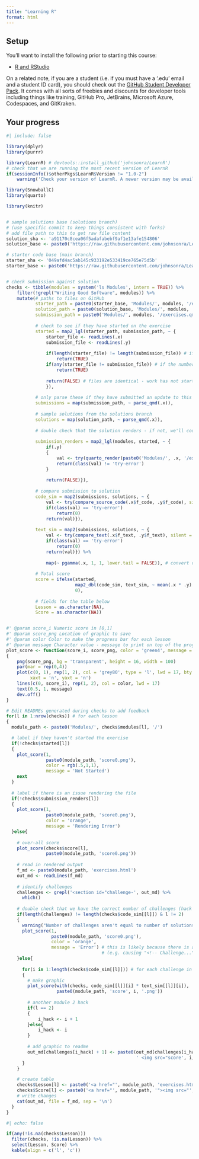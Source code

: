 ```yaml
---
title: "Learning R"
format: html
---
```


<!-- This file is not intended to be edited -->
<!-- Render this file to see automated progress updates on your exercises -->

## Setup

You'll want to install the following prior to starting this course:

* [R and RStudio](https://posit.co/download/rstudio-desktop/)

On a related note, if you are a student (i.e. if you must have a '.edu' email and a student ID card), you should check out the [GitHub Student Developer Pack](https://education.github.com/pack). It comes with all sorts of freebies and discounts for developer tools including things like training, GitHub Pro, JetBrains, Microsoft Azure, Codespaces, and GitKraken.

## Your progress

```r
#| include: false

library(dplyr)
library(purrr)

library(LearnR) # devtools::install_github('johnsonra/LearnR')
# check that we are running the most recent version of LearnR
if(sessionInfo()$otherPkgs$LearnR$Version != "1.0-2")
    warning('Check your version of LearnR. A newer version may be available')

library(SnowballC)
library(quarto)

library(knitr)


# sample solutions base (solutions branch)
# (use specific commit to keep things consistent with forks)
# add file path to this to get raw file content
solution_sha <- 'a91170c8cea06f5adafabebf9af1e13afe154806'
solution_base <- paste0('https://raw.githubusercontent.com/johnsonra/Learning-R/', solution_sha, '/')

# starter code base (main branch)
starter_sha <- '049afd4ac5ab145c933192e533419ce765e75d5b'
starter_base <- paste0('https://raw.githubusercontent.com/johnsonra/Learning-R/', starter_sha, '/')


# check submission against solution
checks <- tibble(modules = system('ls Modules', intern = TRUE)) %>%
    filter(!grepl("Writing Good Software", modules)) %>%
    mutate(# paths to files on GitHub
           starter_path = paste0(starter_base, 'Modules/', modules, '/exercises.qmd'),
           solution_path = paste0(solution_base, 'Modules/', modules, '/exercises.qmd'),
           submission_path = paste0('Modules/', modules, '/exercises.qmd'),
           
           # check to see if they have started on the exercise
           started = map2_lgl(starter_path, submission_path, ~ {
               starter_file <- readLines(.x)
               submission_file <- readLines(.y)
               
               if(length(starter_file) != length(submission_file)) # if we have added lines, work has begun
                   return(TRUE)
               if(any(starter_file != submission_file)) # if the number of lines in the same, but some lines have changed...
                   return(TRUE)
               
               return(FALSE) # files are identical - work has not started
               }),
           
           # only parse these if they have submitted an update to this file
           submissions = map(submission_path, ~ parse_qmd(.x)),
           
           # sample solutions from the solutions branch
           solutions = map(solution_path, ~ parse_qmd(.x)),
           
           # double check that the solution renders - if not, we'll count it as incomplete
           
           submission_renders = map2_lgl(modules, started, ~ {
               if(.y)
               {
                   val <- try(quarto_render(paste0('Modules/', .x, '/exercises.qmd')), silent = TRUE)
                   return(class(val) != 'try-error')
               }
               
               return(FALSE)}),
           
           # compare submission to solution
           code_sim = map2(submissions, solutions, ~ {
               val <- try(compare_source_code(.x$f_code, .y$f_code), silent = TRUE)
               if(class(val) == 'try-error')
                   return(0)
               return(val)}),
               
           text_sim = map2(submissions, solutions, ~ {
               val <- try(compare_text(.x$f_text, .y$f_text), silent = TRUE)
               if(class(val) == 'try-error')
                   return(0)
               return(val)}) %>%
               
               map(~ pgamma(.x, 1, 1, lower.tail = FALSE)), # convert distances to scores (figure out this distribution later - will probably be problem dependent)
           
           # Total score
           score = ifelse(started,
                          map2_dbl(code_sim, text_sim, ~ mean(.x * .y) %>% as.double),
                          0),
           
           # fields for the table below
           Lesson = as.character(NA),
           Score = as.character(NA))


#' @param score_i Numeric score in [0,1]
#' @param score_png Location of graphic to save
#' @param color Color to make the progress bar for each lesson
#' @param message Character value - message to print on top of the progress bar
plot_score <- function(score_i, score_png, color = 'green4', message = paste0(round(score_i*100), '%'))
{
    png(score_png, bg = 'transparent', height = 16, width = 100)
    par(mar = rep(0,4))                                                       # get rid of margins
    plot(c(0, 1), rep(1, 2), col = 'grey80', type = 'l', lwd = 17, bty = 'n', # background for score line
         xaxt = 'n', yaxt = 'n')
    lines(c(0, score_i), rep(1, 2), col = color, lwd = 17)                    # line from 0 to score
    text(0.5, 1, message)                                                     # percentage
    dev.off()
}

# Edit READMEs generated during checks to add feedback
for(l in 1:nrow(checks)) # for each lesson
{
  module_path <- paste0('Modules/', checks$modules[l], '/')

  # label if they haven't started the exercise
  if(!checks$started[l])
  {
    plot_score(1,
               paste0(module_path, 'score0.png'),
               color = rgb(.5,1,1),
               message = 'Not Started')
    next
  }
  
  # label if there is an issue rendering the file
  if(!checks$submission_renders[l])
  {
    plot_score(1,
               paste0(module_path, 'score0.png'),
               color = 'orange',
               message = 'Rendering Error')
  }else{
  
    # over-all score
    plot_score(checks$score[l],
               paste0(module_path, 'score0.png'))
  
    # read in rendered output
    f_md <- paste0(module_path, 'exercises.html')
    out_md <- readLines(f_md)
  
    # identify challenges
    challenges <- grepl('<section id="challenge-', out_md) %>%
      which()
  
    # double check that we have the correct number of challenges (hack module 2 for now)
    if(length(challenges) != length(checks$code_sim[[l]]) & l != 2)
    {
      warning("Number of challenges aren't equal to number of solutions")
      plot_score(1,
                 paste0(module_path, 'score0.png'),
                 color = 'orange',
                 message = 'Error') # this is likely because there is a hard return that was removed
                                    # (e.g. causing "<!-- Challenge..." to be included in the line before it should be)
    }else{
  
      for(i in 1:length(checks$code_sim[[l]])) # for each challenge in lesson `l`
      {
        # make graphic
        plot_score(with(checks, code_sim[[l]][i] * text_sim[[l]][i]),
                   paste0(module_path, 'score', i, '.png'))
          
        # another module 2 hack
        if(l == 2)
        {
            i_hack <- i + 1
        }else{
            i_hack <- i
        }
    
        # add graphic to readme
        out_md[challenges[i_hack] + 1] <- paste0(out_md[challenges[i_hack] + 1],
                                                 ' <img src="score', i, '.png">')
      }
    }

    # create table
    checks$Lesson[l] <- paste0('<a href="', module_path, 'exercises.html">', gsub('-', ' ', checks$modules[l]), "</a>")
    checks$Score[l] <- paste0('<a href="', module_path, '"><img src="', module_path, 'score0.png"></a>')
    # write changes
    cat(out_md, file = f_md, sep = '\n')
  }  
}
```

```r
#| echo: false

if(any(!is.na(checks$Lesson)))
  filter(checks, !is.na(Lesson)) %>%
  select(Lesson, Score) %>%
  kable(align = c('l', 'c'))
```